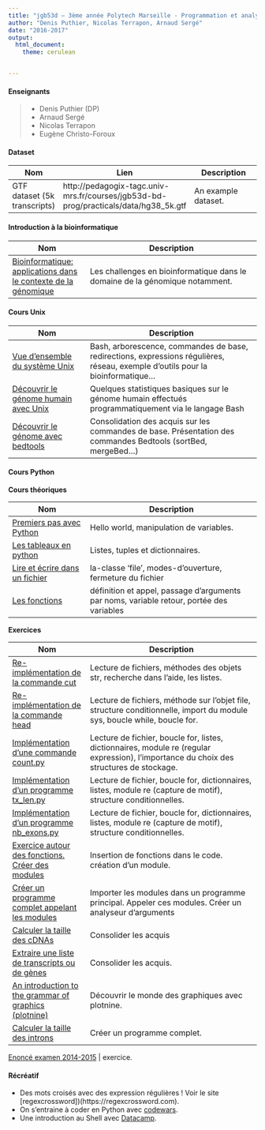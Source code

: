 ```yaml
---
title: "jgb53d — 3ème année Polytech Marseille - Programmation et analyse de données"
author: "Denis Puthier, Nicolas Terrapon, Arnaud Sergé"
date: "2016-2017"
output: 
  html_document:
    theme: cerulean


---
```


#### Enseignants

 > - Denis Puthier (DP)
 > - Arnaud Sergé
 > - Nicolas Terrapon
 > - Eugène Christo-Foroux


#### Dataset


| Nom | Lien | Description
-----|------|--------------
| GTF dataset (5k transcripts)  | http://pedagogix-tagc.univ-mrs.fr/courses/jgb53d-bd-prog/practicals/data/hg38_5k.gtf |	An example dataset.

#### Introduction à la bioinformatique

| Nom | Description 
|-----|-----------
|[Bioinformatique: applications dans le contexte de la génomique](http://bit.ly/2ktBWd1)  | Les challenges en bioinformatique dans le domaine de la génomique notamment.


#### Cours Unix

| Nom | Description 
|-----|-----------
| [Vue d'ensemble du système Unix](theorical/bash/unix_course_dp.pdf)| Bash, arborescence, commandes de base, redirections, expressions régulières, réseau, exemple d'outils pour la bioinformatique... 
| [Découvrir le génome humain avec Unix](practicals/01-02_human_genome/human_genome.html) | Quelques statistiques basiques sur le génome humain effectués programmatiquement via le langage Bash
| [Découvrir le génome avec bedtools](practicals/03_bedtools/index.html) | Consolidation des acquis sur les commandes de base. Présentation des commandes Bedtools (sortBed, mergeBed...)


#### Cours Python

**Cours théoriques**

| Nom | Description 
|-----|-----------
| [Premiers pas avec Python](theorical/python/hello_world.html) | Hello world, manipulation de variables.
| [Les tableaux en python](theorical/python/hello_world.html) | Listes, tuples et dictionnaires.
| [Lire et écrire dans un fichier](theorical/python/read_write.html) | la-classe 'file', modes-d'ouverture, fermeture du fichier
| [Les fonctions](theorical/python/functions.html)  | définition et appel, passage d'arguments par noms, variable retour, portée des variables


**Exercices**


| Nom | Description 
|-----|-----------
| [Re-implémentation de la commande cut](practicals/02_python_read-write-files_2016/TD02_NT.html) | Lecture de fichiers, méthodes des objets str, recherche dans l'aide, les listes.
| [Re-implémentation de la commande head](practicals/03_python_2015/head_cmd.html) | Lecture de fichiers,  méthode sur l'objet file, structure conditionnelle, import du module sys, boucle while, boucle for.
| [Implémentation d'une commande count.py](practicals/04_python_2015/count_cmd.html) | Lecture de fichier, boucle for, listes, dictionnaires, module re (regular expression), l'importance du choix des structures de stockage.
| [Implémentation d'un programme tx_len.py](practicals/05_python_2015/tx_len.html) | Lecture de fichier, boucle for, dictionnaires, listes, module re (capture de motif), structure conditionnelles.
| [Implémentation d'un programme nb_exons.py](practicals/06_python_2015/nb_exons.py.html) | Lecture de fichier, boucle for, dictionnaires, listes, module re (capture de motif), structure conditionnelles.
| [Exercice autour des fonctions. Créer des modules](practicals/07_python_2015/functions.html) | Insertion de fonctions dans le code. création d'un module.
| [Créer un programme complet appelant les modules](practicals/08_python_2015/final_program.html) | Importer les modules dans un programme principal. Appeler ces modules. Créer un analyseur d'arguments
| [Calculer la taille des cDNAs](practicals/10_python_2015/cdna_len.html) | Consolider les acquis
| [Extraire une liste de transcripts ou de gènes](practicals/09_python_2015/get_values.html) | Consolider les acquis.
| [An introduction to the grammar of graphics (plotnine)](practicals/intro_ggplot/intro_ggplot.html) | Découvrir le monde des graphiques avec plotnine.
| [Calculer la taille des introns](practicals/introns/introns.html) | Créer un programme complet.

| [Enoncé examen 2014-2015](examen/2014-2015/Examen_2014-2015_Unix_session-1.pdf) | exercice.


#### Récréatif

- Des mots croisés avec des expression régulières ! Voir le site [regexcrossword])(https://regexcrossword.com).
- On s'entraine à coder en Python avec [codewars](https://www.codewars.com/?language=python).
- Une introduction au Shell avec [Datacamp](https://www.datacamp.com/courses/introduction-to-shell-for-data-science).
